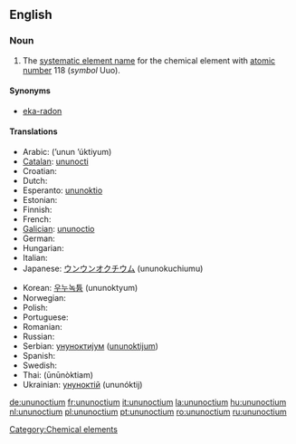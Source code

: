 ==English==
{{elements|Uuo|ununseptium|Uus|ununennium|Uue}}

===Noun===
{{en-noun|-}}
{{wikipedia}}

# The [[systematic element name]] for the chemical element with [[atomic number]] 118 (''symbol'' Uuo).

====Synonyms====
* [[eka-radon]]

====Translations====
{{trans-top|chemical element}}
* Arabic: {{Arab|[[أنون أوكتيوم]]}} (’unun ’úktiyum) {{m}}
* [[Catalan]]: [[ununocti]] {{m}}
* Croatian: {{t-|hr|ununoktij|m}}
* Dutch: {{t+|nl|ununoctium|n}}
* Esperanto: [[ununoktio]]
* Estonian: {{t-|et|ununoktium}}
* Finnish: {{t-|fi|ununoktium}}
* French: {{t+|fr|ununoctium|m}}
* [[Galician]]: [[ununoctio]] {{m}}
* German: {{t+|de|Ununoctium|n}}
* Hungarian: {{t+|hu|ununoctium}}
* Italian: {{t-|it|ununoctio|m}}
* Japanese: [[ウンウンオクチウム]] (ununokuchiumu)
{{trans-mid}}
* Korean: [[우누녹튬]] (ununoktyum)
* Norwegian: {{t-|no|ununoctium}}
* Polish: {{t+|pl|ununoctium|m}}
* Portuguese: {{t+|pt|ununóctio|m}}
* Romanian: {{t+|ro|ununoctiu|n}}
* Russian: {{t-|ru|унуноктий|m|tr=ununóktij|sc=Cyrl}}
* Serbian: [[унуноктијум]] ([[ununoktijum]]) {{m}}
* Spanish: {{t+|es|ununoctio|m}}
* Swedish: {{t-|sv|ununoctium}}
* Thai: {{Thai|[[อูนอูนออกเทียม]]}} (ūnūnòktiam)
* Ukrainian: [[унуноктій]] (ununóktij) {{m}}
{{trans-bottom}}

[[Category:Chemical elements]]

[[de:ununoctium]]
[[fr:ununoctium]]
[[it:ununoctium]]
[[la:ununoctium]]
[[hu:ununoctium]]
[[nl:ununoctium]]
[[pl:ununoctium]]
[[pt:ununoctium]]
[[ro:ununoctium]]
[[ru:ununoctium]]